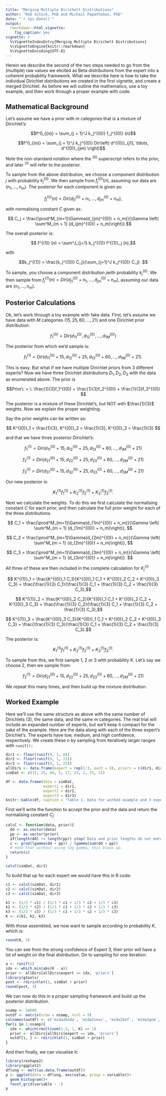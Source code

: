 ```yaml
---
title: "Merging Multiple Dirichelt Distributions"
author: "Rob Schick, PhD and Michail Papathomas, PhD"
date: "`r Sys.Date()`"
output: 
  rmarkdown::html_vignette:
    fig_caption: yes
vignette: >
  %\VignetteIndexEntry{Merging Multiple Dirichelt Distributions}
  %\VignetteEngine{knitr::rmarkdown}
  %\VignetteEncoding{UTF-8}
---
```


Herein we describe the second of the two steps needed to go from the (multiple) raw values we elicited as Beta distributions from the expert into a coherent probability framework. What we describe here is how to take the individual Dirichlet distributions we created in the first vignette, and create a merged Dirichlet. As before we will outline the mathematics, use a toy example, and then work through a proper example with code.

## Mathematical Background
Let's assume we have a prior with $m$ categories that is a mixture of Dirichlet's:

$$f^0_{(n)} = \sum_{j = 1}^J k_j^{(0)} f_j^{(0)} (n)$$

$$f^0_{(n)} = \sum_{j = 1}^J k_j^{(0)} Dir\left( d^{(0)}_{j1}, \ldots, d^{(0)}_{jm} \right)$$

Note the non-standard notation where the $^{(0)}$ superscript refers to the prior, and later $^{(1)}$ will refer to the posterior.

To sample from the above distribution, we choose a component distribution $j$ with probability $k_j^{(0)}$. We then sample from $f_j^{(0)} (n)$, assuming our data are $(n_1, \ldots, n_m)$. The posterior for each component is given as:

$$ f_j^{(0)} (n) = Dir \left( d^{(0)}_{j1} + n_1, \ldots, d^{(0)}_{jm} + n_m\right ),$$

with normalising constant $C$ given as:

$$ C_j = \frac{\prod^M_{m=1}\Gamma(d_{jm}^{(0)} + n_m)}{\Gamma \left( \sum^M_{m = 1} (d_{jm}^{(0)} + n_m)\right)}.$$

The overall posterior is:

$$ f^{(1)} (n) = \sum^J_{j=1} k_j^{(1)} f^{(1)}_j (n),$$

with 

$$k_j^{(1)} = \frac{k_j^{(0)} C_j}{\sum_{j=1}^J k_j^{(0)} C_j} .$$

To sample, you choose a component distribution $j$with probability $k_j^{(0)}$. We then sample from $f_j^{(1)} (n) = Dir \left( d^{(0)}_{j1} + n_1, \ldots, d^{(0)}_{jm} + n_m\right )$, assuming our data are $(n_1, \ldots, n_m)$.

## Posterior Calculations
Ok, let's work through a toy example with fake data. First, let's assume we have data with $M$ categories $(15, 25, 60, \ldots, 21)$ and one Dirichlet prior distribution:

$$f_1^{(0)} = Dir(d_{11}^{(0)}, d_{12}^{(0)}, \ldots, d_{1M}^{(0)})$$

The posterior from which we'd sample is:

$$ f_1^{(1)} = Dir(d_{11}^{(0)} + 15, d_{12}^{(0)} + 25, d_{13}^{(0)} + 60, \ldots, d_{1M}^{(0)} + 21).$$

This is easy. But what if we have multiple Dirichlet priors from 3 different experts? Now we have three Dirichlet distributions $D_1, D_2, D_3$ with the data as enumerated above. The prior is 

$$Prior\: = \: \frac{1}{3}f_1^{(0)} +  \frac{1}{3}f_2^{(0)} + \frac{1}{3}f_3^{(0)} $$

The posterior is a mixture of these Dirichlet's, but NOT with $\frac{1}{3}$ weights. Now we explain the proper weighting.

Say the prior weights can be written as:

$$ K^{(0)}_1 = \frac{1}{3}, K^{(0)}_2 = \frac{1}{3}, K^{(0)}_3 = \frac{1}{3} $$

and that we have three posterior Dirichlet's: 

$$ f_1^{(1)} = Dir(d_{11}^{(0)} + 15, d_{12}^{(0)} + 25, d_{13}^{(0)} + 60, \ldots, d_{1M}^{(0)} + 21) $$

$$ f_2^{(1)} = Dir(d_{21}^{(0)} + 15, d_{22}^{(0)} + 25, d_{23}^{(0)} + 60, \ldots, d_{2M}^{(0)} + 21) $$

$$ f_3^{(1)} = Dir(d_{31}^{(0)} + 15, d_{32}^{(0)} + 25, d_{33}^{(0)} + 60, \ldots, d_{3M}^{(0)} + 21) $$

Our new posterior is:  

$$ K^{(1)}_1 f_1^{(1)} + K^{(1)}_2 f_2^{(1)} + K^{(1)}_3 f_3^{(1)}. $$

Next we calculate the weights. To do this we first calculate the normalising constant $C$ for each prior, and then calculate the full prior weight for each of the three distributions.

$$ C_1 = \frac{\prod^M_{m=1}\Gamma(d_{1m}^{(0)} + n_m)}{\Gamma \left( \sum^M_{m = 1} (d_{1m}^{(0)} + n_m)\right)}, $$

$$ C_2 = \frac{\prod^M_{m=1}\Gamma(d_{2m}^{(0)} + n_m)}{\Gamma \left( \sum^M_{m = 1} (d_{2m}^{(0)} + n_m)\right)}, $$

$$ C_3 = \frac{\prod^M_{m=1}\Gamma(d_{3m}^{(0)} + n_m)}{\Gamma \left( \sum^M_{m = 1} (d_{3m}^{(0)} + n_m)\right)}. $$

All three of these are then included in the complete calculation for $K^{(1)}_j$

$$ K^{(1)}_1  = \frac{K^{(0)}_1 C_1}{K^{(0)}_1 C_1 + K^{(0)}_2 C_2 + K^{(0)}_3 C_3} = \frac{\frac{1}{3} C_1}{\frac{1}{3} C_1 + \frac{1}{3} C_2 + \frac{1}{3} C_3},$$

$$ K^{(1)}_2  = \frac{K^{(0)}_2 C_2}{K^{(0)}_1 C_1 + K^{(0)}_2 C_2 + K^{(0)}_3 C_3} = \frac{\frac{1}{3} C_2}{\frac{1}{3} C_1 + \frac{1}{3} C_2 + \frac{1}{3} C_3},$$

$$ K^{(1)}_3  = \frac{K^{(0)}_3 C_3}{K^{(0)}_1 C_1 + K^{(0)}_2 C_2 + K^{(0)}_3 C_3} = \frac{\frac{1}{3} C_3}{\frac{1}{3} C_1 + \frac{1}{3} C_2 + \frac{1}{3} C_3}.$$

The posterior is:  

$$ K^{(1)}_1 f_1^{(1)} + K^{(1)}_2 f_2^{(1)} + K^{(1)}_3 f_3^{(1)}. $$

To sample from this, we first sample 1, 2 or 3 with probability $K$. Let's say we choose 2, then we sample from:

$$ f_2^{(1)} = Dir(d_{21}^{(0)} + 15, d_{22}^{(0)} + 25, d_{23}^{(0)} + 60, \ldots, d_{2M}^{(0)} + 21) $$

We repeat this many times, and then build up the mixture distribution.

## Worked Example
Here we'll use the same structure as above with the same number of Dirichlets (3), the same data, and the same $m$ categories. The real trial will include an expanded number of experts, but we'll keep it compact for the sake of the example. Here are the data along with each of the three expert's Dirichlet's. The experts have low, medium, and high confidence, respectively. We create these $n$ by sampling from iteratively larger ranges with `runif():`

```r
dir1 <- floor(runif(9, 1, 8))
dir2 <- floor(runif(9, 1, 22))
dir3 <- floor(runif(9, 1, 25))
allDirs <- data.frame(expert = rep(1:3, each = 9), priors = c(dir1, dir2, dir3))
simDat <- c(15, 25, 60, 5, 17, 23, 1, 35, 21)

df <- data.frame(data = simDat,
                 expert1 = dir1,
                 expert2 = dir2,
                 expert3 = dir3)
knitr::kable(df, caption = "Table 1. Data for worked example and 3 experts' prior Dirichlet distributions.")
```

First we'll write the function to accept the prior and the data and return the normalising constant $C_j$:

```r

calcC <- function(data, prior){
  dd <- as.vector(data)
  pp <- as.vector(prior)
  if(length(dd) != length(pp)) stop('Data and prior lengths do not match')
  c <- prod(lgamma(dd + pp)) / lgamma(sum(dd + pp)) 
  # note that without using log gamma, this blows up.
  return(c)
}

calcC(simDat, dir1)
```

To build that up for each expert we would have this in R code:

```r
c1 <- calcC(simDat, dir1)
c2 <- calcC(simDat, dir2)
c3 <- calcC(simDat, dir3)

k1 <- (1/3 * c1) / (1/3 * c1 + 1/3 * c2 + 1/3 * c3)
k2 <- (1/3 * c2) / (1/3 * c1 + 1/3 * c2 + 1/3 * c3)
k3 <- (1/3 * c3) / (1/3 * c1 + 1/3 * c2 + 1/3 * c3)
K <- c(k1, k2, k3)
```

With those assembled, we now want to sample according to probability $K$, which is:

```r
round(K, 3)
```

You can see from the strong confidence of Expert 3, their prior will have a lot of weight on the final distribution. On to sampling for one iteration:

```r
a <- runif(1)
idx <- which.min(abs(K - a))
prior <- allDirs[allDirs$expert == idx, 'priors']
library(gtools)
post <- rdirichlet(1, simDat + prior)
round(post, 3)
```

We can now do this in a proper sampling framework and build up the posterior distribution.

```r
nsamp <- 10000
outdf <- matrix(nrow = nsamp, ncol = 9)
colnames(outdf) <- c('mida2mida', 'mida2seus', 'mida2bof', 'mida2gom', 'mida2gsc', 'mida2jl', 'mida2ne', 'mida2nrth', 'mida2rb')
for(i in 1:nsamp){
  idx <- which(rmultinom(1:3, 1, K) == 1)
  prior <- allDirs[allDirs$expert == idx, 'priors']
  outdf[i, ] <- rdirichlet(1, simDat + prior)
}
```

And then finally, we can visualise it:

```r
library(reshape2)
library(ggplot2)
dflong <- melt(as.data.frame(outdf))
p <- ggplot(data = dflong, aes(value, group = variable))+
  geom_histogram()+
  facet_grid(variable ~ .)
p
```



